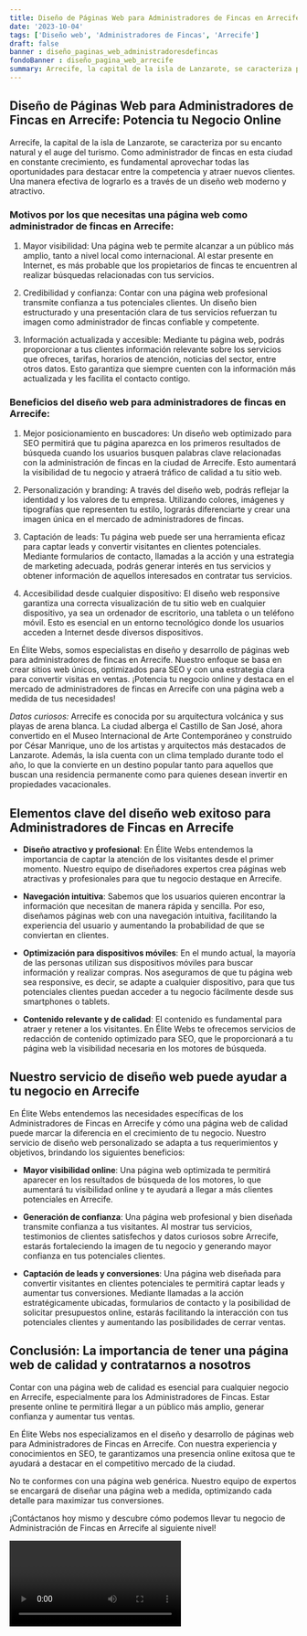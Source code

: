 ```yaml
---
title: Diseño de Páginas Web para Administradores de Fincas en Arrecife
date: '2023-10-04'
tags: ['Diseño web', 'Administradores de Fincas', 'Arrecife']
draft: false
banner : diseño_paginas_web_administradoresdefincas
fondoBanner : diseño_pagina_web_arrecife
summary: Arrecife, la capital de la isla de Lanzarote, se caracteriza por su encanto natural y el auge del turismo. Como administrador de fincas en esta ciudad en constante crecimiento, es fundamental aprovechar todas las oportunidades para destacar entre la competencia y atraer nuevos clientes. Una manera efectiva de lograrlo es a través de un diseño web moderno y atractivo.
---
```


## Diseño de Páginas Web para Administradores de Fincas en Arrecife: Potencia tu Negocio Online

Arrecife, la capital de la isla de Lanzarote, se caracteriza por su encanto natural y el auge del turismo. Como administrador de fincas en esta ciudad en constante crecimiento, es fundamental aprovechar todas las oportunidades para destacar entre la competencia y atraer nuevos clientes. Una manera efectiva de lograrlo es a través de un diseño web moderno y atractivo.

### Motivos por los que necesitas una página web como administrador de fincas en Arrecife:

1. Mayor visibilidad: Una página web te permite alcanzar a un público más amplio, tanto a nivel local como internacional. Al estar presente en Internet, es más probable que los propietarios de fincas te encuentren al realizar búsquedas relacionadas con tus servicios.

2. Credibilidad y confianza: Contar con una página web profesional transmite confianza a tus potenciales clientes. Un diseño bien estructurado y una presentación clara de tus servicios refuerzan tu imagen como administrador de fincas confiable y competente.

3. Información actualizada y accesible: Mediante tu página web, podrás proporcionar a tus clientes información relevante sobre los servicios que ofreces, tarifas, horarios de atención, noticias del sector, entre otros datos. Esto garantiza que siempre cuenten con la información más actualizada y les facilita el contacto contigo.

### Beneficios del diseño web para administradores de fincas en Arrecife:

1. Mejor posicionamiento en buscadores: Un diseño web optimizado para SEO permitirá que tu página aparezca en los primeros resultados de búsqueda cuando los usuarios busquen palabras clave relacionadas con la administración de fincas en la ciudad de Arrecife. Esto aumentará la visibilidad de tu negocio y atraerá tráfico de calidad a tu sitio web.

2. Personalización y branding: A través del diseño web, podrás reflejar la identidad y los valores de tu empresa. Utilizando colores, imágenes y tipografías que representen tu estilo, lograrás diferenciarte y crear una imagen única en el mercado de administradores de fincas.

3. Captación de leads: Tu página web puede ser una herramienta eficaz para captar leads y convertir visitantes en clientes potenciales. Mediante formularios de contacto, llamadas a la acción y una estrategia de marketing adecuada, podrás generar interés en tus servicios y obtener información de aquellos interesados en contratar tus servicios.

4. Accesibilidad desde cualquier dispositivo: El diseño web responsive garantiza una correcta visualización de tu sitio web en cualquier dispositivo, ya sea un ordenador de escritorio, una tableta o un teléfono móvil. Esto es esencial en un entorno tecnológico donde los usuarios acceden a Internet desde diversos dispositivos.

En Élite Webs, somos especialistas en diseño y desarrollo de páginas web para administradores de fincas en Arrecife. Nuestro enfoque se basa en crear sitios web únicos, optimizados para SEO y con una estrategia clara para convertir visitas en ventas. ¡Potencia tu negocio online y destaca en el mercado de administradores de fincas en Arrecife con una página web a medida de tus necesidades!

*Datos curiosos:* Arrecife es conocida por su arquitectura volcánica y sus playas de arena blanca. La ciudad alberga el Castillo de San José, ahora convertido en el Museo Internacional de Arte Contemporáneo y construido por César Manrique, uno de los artistas y arquitectos más destacados de Lanzarote. Además, la isla cuenta con un clima templado durante todo el año, lo que la convierte en un destino popular tanto para aquellos que buscan una residencia permanente como para quienes desean invertir en propiedades vacacionales.

<GifSeo />

<Cta />

## Elementos clave del diseño web exitoso para Administradores de Fincas en Arrecife

- **Diseño atractivo y profesional**: En Élite Webs entendemos la importancia de captar la atención de los visitantes desde el primer momento. Nuestro equipo de diseñadores expertos crea páginas web atractivas y profesionales para que tu negocio destaque en Arrecife.

- **Navegación intuitiva**: Sabemos que los usuarios quieren encontrar la información que necesitan de manera rápida y sencilla. Por eso, diseñamos páginas web con una navegación intuitiva, facilitando la experiencia del usuario y aumentando la probabilidad de que se conviertan en clientes.

- **Optimización para dispositivos móviles**: En el mundo actual, la mayoría de las personas utilizan sus dispositivos móviles para buscar información y realizar compras. Nos aseguramos de que tu página web sea responsive, es decir, se adapte a cualquier dispositivo, para que tus potenciales clientes puedan acceder a tu negocio fácilmente desde sus smartphones o tablets.

- **Contenido relevante y de calidad**: El contenido es fundamental para atraer y retener a los visitantes. En Élite Webs te ofrecemos servicios de redacción de contenido optimizado para SEO, que le proporcionará a tu página web la visibilidad necesaria en los motores de búsqueda.

## Nuestro servicio de diseño web puede ayudar a tu negocio en Arrecife

En Élite Webs entendemos las necesidades específicas de los Administradores de Fincas en Arrecife y cómo una página web de calidad puede marcar la diferencia en el crecimiento de tu negocio. Nuestro servicio de diseño web personalizado se adapta a tus requerimientos y objetivos, brindando los siguientes beneficios:

- **Mayor visibilidad online**: Una página web optimizada te permitirá aparecer en los resultados de búsqueda de los motores, lo que aumentará tu visibilidad online y te ayudará a llegar a más clientes potenciales en Arrecife.

- **Generación de confianza**: Una página web profesional y bien diseñada transmite confianza a tus visitantes. Al mostrar tus servicios, testimonios de clientes satisfechos y datos curiosos sobre Arrecife, estarás fortaleciendo la imagen de tu negocio y generando mayor confianza en tus potenciales clientes.

- **Captación de leads y conversiones**: Una página web diseñada para convertir visitantes en clientes potenciales te permitirá captar leads y aumentar tus conversiones. Mediante llamadas a la acción estratégicamente ubicadas, formularios de contacto y la posibilidad de solicitar presupuestos online, estarás facilitando la interacción con tus potenciales clientes y aumentando las posibilidades de cerrar ventas.

## Conclusión: La importancia de tener una página web de calidad y contratarnos a nosotros

Contar con una página web de calidad es esencial para cualquier negocio en Arrecife, especialmente para los Administradores de Fincas. Estar presente online te permitirá llegar a un público más amplio, generar confianza y aumentar tus ventas.

En Élite Webs nos especializamos en el diseño y desarrollo de páginas web para Administradores de Fincas en Arrecife. Con nuestra experiencia y conocimientos en SEO, te garantizamos una presencia online exitosa que te ayudará a destacar en el competitivo mercado de la ciudad.

No te conformes con una página web genérica. Nuestro equipo de expertos se encargará de diseñar una página web a medida, optimizando cada detalle para maximizar tus conversiones.

¡Contáctanos hoy mismo y descubre cómo podemos llevar tu negocio de Administración de Fincas en Arrecife al siguiente nivel!

<Video />

<CtaBot job='Administradores de Fincas' city='Arrecife'/>

<Gmaps query='Arrecife+españa+maps' />